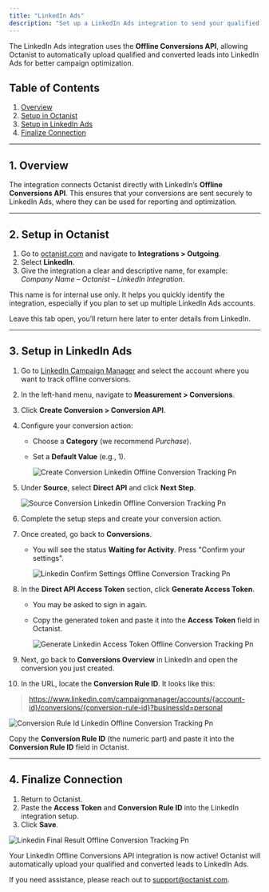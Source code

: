 ```yaml
---
title: "LinkedIn Ads"
description: "Set up a LinkedIn Ads integration to send your qualified and converted leads to LinkedIn Ads."
---
```


The LinkedIn Ads integration uses the **Offline Conversions API**, allowing Octanist to automatically upload qualified and converted leads into LinkedIn Ads for better campaign optimization.

## Table of Contents

1. [Overview](#1-overview)
2. [Setup in Octanist](#2-setup-in-octanist)
3. [Setup in LinkedIn Ads](#3-setup-in-linkedin-ads)
4. [Finalize Connection](#4-finalize-connection)

---

## 1. Overview

The integration connects Octanist directly with LinkedIn’s **Offline Conversions API**. This ensures that your conversions are sent securely to LinkedIn Ads, where they can be used for reporting and optimization.

---

## 2. Setup in Octanist

1. Go to [octanist.com](https://octanist.com/) and navigate to **Integrations \> Outgoing**.
2. Select **LinkedIn**.
3. Give the integration a clear and descriptive name, for example: _Company Name – Octanist – LinkedIn Integration_.

<Tip>
  This name is for internal use only. It helps you quickly identify the integration, especially if you plan to set up multiple LinkedIn Ads accounts.
</Tip>

Leave this tab open, you’ll return here later to enter details from LinkedIn.

---

## 3. Setup in LinkedIn Ads

 1. Go to [LinkedIn Campaign Manager](https://www.linkedin.com/campaignmanager/accounts) and select the account where you want to track offline conversions.
 2. In the left-hand menu, navigate to **Measurement \> Conversions**.
 3. Click **Create Conversion \> Conversion API**.
 4. Configure your conversion action:
    - Choose a **Category** (we recommend _Purchase_).
    - Set a **Default Value** (e.g., 1).

      ![Create Conversion Linkedin Offline Conversion Tracking Pn](/images/create-conversion-linkedin-offline-conversion-tracking.png)
 5. Under **Source**, select **Direct API** and click **Next Step**.

    ![Source Conversion Linkedin Offline Conversion Tracking Pn](/images/source-conversion-linkedin-offline-conversion-tracking.png)
 6. Complete the setup steps and create your conversion action.
 7. Once created, go back to **Conversions**.
    - You will see the status **Waiting for Activity**. Press "Confirm your settings".

      ![Linkedin Confirm Settings Offline Conversion Tracking Pn](/images/linkedin-confirm-settings-offline-conversion-tracking.png)
 8. In the **Direct API Access Token** section, click **Generate Access Token**.
    - You may be asked to sign in again.
    - Copy the generated token and paste it into the **Access Token** field in Octanist.

      ![Generate Linkedin Access Token Offline Conversion Tracking Pn](/images/generate-linkedin-access-token-offline-conversion-tracking.png)
 9. Next, go back to **Conversions Overview** in LinkedIn and open the conversion you just created.
10. In the URL, locate the **Conversion Rule ID**. It looks like this:

> https://www.linkedin.com/campaignmanager/accounts/{account-id}/conversions/{conversion-rule-id}?businessId=personal

![Conversion Rule Id Linkedin Offline Conversion Tracking Pn](/images/conversion-rule-id-linkedin-offline-conversion-tracking.png)

Copy the **Conversion Rule ID** (the numeric part) and paste it into the **Conversion Rule ID** field in Octanist.

---

## 4. Finalize Connection

1. Return to Octanist.
2. Paste the **Access Token** and **Conversion Rule ID** into the LinkedIn integration setup.
3. Click **Save**.

![Linkedin Final Result Offline Conversion Tracking Pn](/images/linkedin-final-result-offline-conversion-tracking.png)

Your LinkedIn Offline Conversions API integration is now active! Octanist will automatically upload your qualified and converted leads to LinkedIn Ads.

If you need assistance, please reach out to [support@octanist.com](mailto:support@octanist.com).